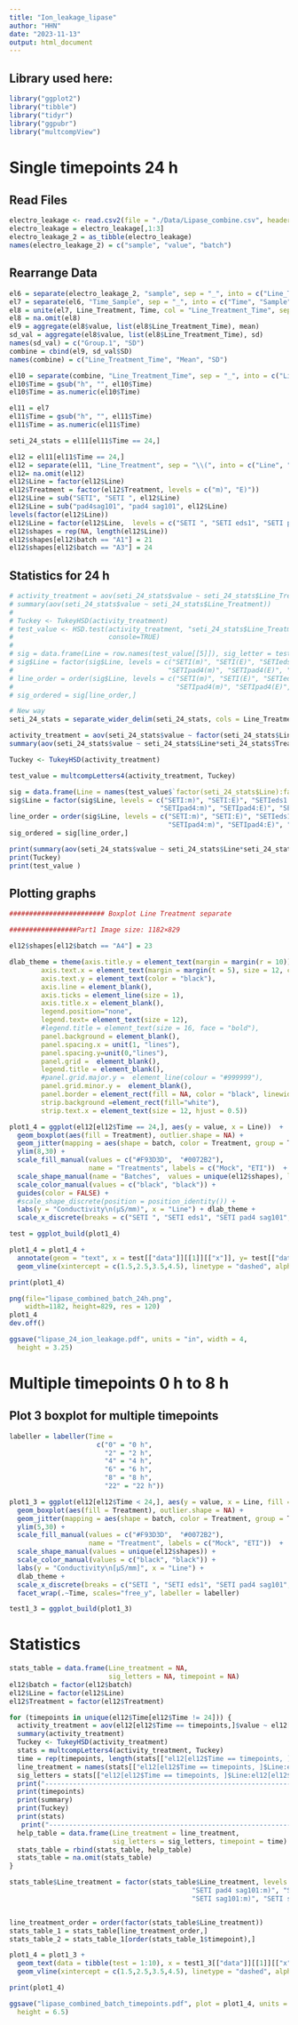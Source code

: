 ```yaml
---
title: "Ion_leakage_lipase"
author: "HHN"
date: "2023-11-13"
output: html_document
---
```


## Library used here:

```r
library("ggplot2")
library("tibble")
library("tidyr")
library("ggpubr")
library("multcompView")
```


# Single timepoints 24 h
## Read Files

```r
electro_leakage <- read.csv2(file = "./Data/Lipase_combine.csv", header = TRUE, dec = ",", sep = ";", fileEncoding="UTF-8-BOM")
electro_leakage = electro_leakage[,1:3]
electro_leakage_2 = as_tibble(electro_leakage)
names(electro_leakage_2) = c("sample", "value", "batch")
```

## Rearrange Data

```r
el6 = separate(electro_leakage_2, "sample", sep = "_", into = c("Line_Treatment", "Time_Sample"), extra = "merge")
el7 = separate(el6, "Time_Sample", sep = "_", into = c("Time", "Sample"), extra = "merge")
el8 = unite(el7, Line_Treatment, Time, col = "Line_Treatment_Time", sep = "_")
el8 = na.omit(el8)
el9 = aggregate(el8$value, list(el8$Line_Treatment_Time), mean)
sd_val = aggregate(el8$value, list(el8$Line_Treatment_Time), sd)
names(sd_val) = c("Group.1", "SD")
combine = cbind(el9, sd_val$SD)
names(combine) = c("Line_Treatment_Time", "Mean", "SD")

el10 = separate(combine, "Line_Treatment_Time", sep = "_", into = c("Line_Treatment", "Time"), extra = "merge")
el10$Time = gsub("h", "", el10$Time)
el10$Time = as.numeric(el10$Time)

el11 = el7
el11$Time = gsub("h", "", el11$Time)
el11$Time = as.numeric(el11$Time)

seti_24_stats = el11[el11$Time == 24,]

el12 = el11[el11$Time == 24,]
el12 = separate(el11, "Line_Treatment", sep = "\\(", into = c("Line", "Treatment"), extra = "merge")
el12= na.omit(el12)
el12$Line = factor(el12$Line)
el12$Treatment = factor(el12$Treatment, levels = c("m)", "E)"))
el12$Line = sub("SETI", "SETI ", el12$Line)
el12$Line = sub("pad4sag101", "pad4 sag101", el12$Line)
levels(factor(el12$Line))
el12$Line = factor(el12$Line,  levels = c("SETI ", "SETI eds1", "SETI pad4 sag101", "SETI pad4", "SETI sag101"))
el12$shapes = rep(NA, length(el12$Line))
el12$shapes[el12$batch == "A1"] = 21
el12$shapes[el12$batch == "A3"] = 24
```

## Statistics for 24 h

```r
# activity_treatment = aov(seti_24_stats$value ~ seti_24_stats$Line_Treatment)
# summary(aov(seti_24_stats$value ~ seti_24_stats$Line_Treatment))
# 
# Tuckey <- TukeyHSD(activity_treatment)
# test_value <- HSD.test(activity_treatment, "seti_24_stats$Line_Treatment", group = TRUE,
#                        console=TRUE)
# 
# sig = data.frame(Line = row.names(test_value[[5]]), sig_letter = test_value[[5]][[2]])
# sig$Line = factor(sig$Line, levels = c("SETI(m)", "SETI(E)", "SETIeds1(m)", "SETIeds1(E)", "SETIpad4sag101(m)", "SETIpad4sag101(E)", 
#                                       "SETIpad4(m)", "SETIpad4(E)", "SETIsag101(m)", "SETIsag101(E)"))
# line_order = order(sig$Line, levels = c("SETI(m)", "SETI(E)", "SETIeds1(m)", "SETIeds1(E)", "SETIpad4sag101(m)", "SETIpad4sag101(E)", 
#                                         "SETIpad4(m)", "SETIpad4(E)", "SETIsag101(m)", "SETIsag101(E)"))
# sig_ordered = sig[line_order,]

# New way
seti_24_stats = separate_wider_delim(seti_24_stats, cols = Line_Treatment, delim = "(", names = c("Line", "Treatment"))

activity_treatment = aov(seti_24_stats$value ~ factor(seti_24_stats$Line)*factor(seti_24_stats$Treatment) + factor(seti_24_stats$batch))
summary(aov(seti_24_stats$value ~ seti_24_stats$Line*seti_24_stats$Treatment + seti_24_stats$batch))

Tuckey <- TukeyHSD(activity_treatment)

test_value = multcompLetters4(activity_treatment, Tuckey)

sig = data.frame(Line = names(test_value$`factor(seti_24_stats$Line):factor(seti_24_stats$Treatment)`[[1]]), sig_letter = test_value$`factor(seti_24_stats$Line):factor(seti_24_stats$Treatment)`[[1]] )
sig$Line = factor(sig$Line, levels = c("SETI:m)", "SETI:E)", "SETIeds1:m)", "SETIeds1:E)", "SETIpad4sag101:m)", "SETIpad4sag101:E)", 
                                      "SETIpad4:m)", "SETIpad4:E)", "SETIsag101:m)", "SETIsag101:E)"))
line_order = order(sig$Line, levels = c("SETI:m)", "SETI:E)", "SETIeds1:m)", "SETIeds1:E)", "SETIpad4sag101:m)", "SETIpad4sag101:E)", 
                                        "SETIpad4:m)", "SETIpad4:E)", "SETIsag101:m)", "SETIsag101:E)"))
sig_ordered = sig[line_order,]

print(summary(aov(seti_24_stats$value ~ seti_24_stats$Line*seti_24_stats$Treatment + seti_24_stats$batch)))
print(Tuckey)
print(test_value )

```

## Plotting graphs

```r
######################## Boxplot Line Treatment separate

#################Part1 Image size: 1182×829

el12$shapes[el12$batch == "A4"] = 23

dlab_theme = theme(axis.title.y = element_text(margin = margin(r = 10)), text = element_text(size=12), axis.text = element_text(size=12),
        axis.text.x = element_text(margin = margin(t = 5), size = 12, colour = "black", angle = 20, hjust=1),
        axis.text.y = element_text(color = "black"),
        axis.line = element_blank(),
        axis.ticks = element_line(size = 1),
        axis.title.x = element_blank(),
        legend.position="none", 
        legend.text= element_text(size = 12),
        #legend.title = element_text(size = 16, face = "bold"),
        panel.background = element_blank(),
        panel.spacing.x = unit(1, "lines"),
        panel.spacing.y=unit(0,"lines"),
        panel.grid =  element_blank(),
        legend.title = element_blank(),
        #panel.grid.major.y =  element_line(colour = "#999999"),
        panel.grid.minor.y =  element_blank(),
        panel.border = element_rect(fill = NA, color = "black", linewidth = 1),
        strip.background =element_rect(fill="white"),
        strip.text.x = element_text(size = 12, hjust = 0.5))

plot1_4 = ggplot(el12[el12$Time == 24,], aes(y = value, x = Line))  +
  geom_boxplot(aes(fill = Treatment), outlier.shape = NA) +
  geom_jitter(mapping = aes(shape = batch, color = Treatment, group = Treatment), fill = "grey", size=1.5, position = position_jitterdodge(jitter.width = 0.3, dodge.width = 0.75)) +
  ylim(8,30) +
  scale_fill_manual(values = c("#F93D3D",  "#0072B2"),
                    name = "Treatments", labels = c("Mock", "ETI"))  +
  scale_shape_manual(name = "Batches",  values = unique(el12$shapes), labels = c("B1", "B2", "B3")) +
  scale_color_manual(values = c("black", "black")) +
  guides(color = FALSE) +
  #scale_shape_discrete(position = position_identity()) +
  labs(y = "Conductivity\n(µS/mm)", x = "Line") + dlab_theme +
  scale_x_discrete(breaks = c("SETI ", "SETI eds1", "SETI pad4 sag101", "SETI pad4", "SETI sag101"), labels=c(expression("SETI wt"), expression("SETI" ~ italic("eds1")), expression("SETI" ~ italic("pad4 sag101")), expression("SETI" ~ italic("pad4")), expression("SETI" ~ italic("sag101"))))

test = ggplot_build(plot1_4)

plot1_4 = plot1_4 +
  annotate(geom = "text", x = test[["data"]][[1]][["x"]], y= test[["data"]][[1]][["ymax"]] + 0.9, label = sig_ordered$sig_letter, size = 3, color = "black") +
  geom_vline(xintercept = c(1.5,2.5,3.5,4.5), linetype = "dashed", alpha = 0.25)

print(plot1_4)
```


```r
png(file="lipase_combined_batch_24h.png",
    width=1182, height=829, res = 120)
plot1_4
dev.off()

ggsave("lipase_24_ion_leakage.pdf", units = "in", width = 4,
  height = 3.25)

```

# Multiple timepoints 0 h to 8 h
## Plot 3 boxplot for multiple timepoints

```r

labeller = labeller(Time = 
                      c("0" = "0 h",
                        "2" = "2 h",
                        "4" = "4 h",
                        "6" = "6 h",
                        "8" = "8 h",
                        "22" = "22 h"))

plot1_3 = ggplot(el12[el12$Time < 24,], aes(y = value, x = Line, fill = Treatment)) +
  geom_boxplot(aes(fill = Treatment), outlier.shape = NA) +
  geom_jitter(mapping = aes(shape = batch, color = Treatment, group = Treatment), fill = "grey", size=1, position = position_jitterdodge(jitter.width = 0.3, dodge.width = 0.75 )) +
  ylim(5,30) +
  scale_fill_manual(values = c("#F93D3D",  "#0072B2"),
                    name = "Treatment", labels = c("Mock", "ETI"))  +
  scale_shape_manual(values = unique(el12$shapes)) +
  scale_color_manual(values = c("black", "black")) +
  labs(y = "Conductivity\n[µS/mm]", x = "Line") +
  dlab_theme +
  scale_x_discrete(breaks = c("SETI ", "SETI eds1", "SETI pad4 sag101", "SETI pad4", "SETI sag101"), labels=c(expression("SETI wt"), expression("SETI" ~ italic("eds1")), expression("SETI" ~ italic("pad4 sag101")), expression("SETI" ~ italic("pad4")), expression("SETI" ~ italic("sag101")))) + 
  facet_wrap(.~Time, scales="free_y", labeller = labeller)

test1_3 = ggplot_build(plot1_3)
```

# Statistics

```r

stats_table = data.frame(Line_treatment = NA,
                         sig_letters = NA, timepoint = NA)
el12$batch = factor(el12$batch)
el12$Line = factor(el12$Line)
el12$Treatment = factor(el12$Treatment)

for (timepoints in unique(el12$Time[el12$Time != 24])) {
  activity_treatment = aov(el12[el12$Time == timepoints,]$value ~ el12[el12$Time == timepoints,]$Line*el12[el12$Time == timepoints,]$Treatment + el12[el12$Time == timepoints,]$batch)
  summary(activity_treatment)
  Tuckey <- TukeyHSD(activity_treatment)
  stats = multcompLetters4(activity_treatment, Tuckey)
  time = rep(timepoints, length(stats[["el12[el12$Time == timepoints, ]$Line:el12[el12$Time == timepoints, ]$Treatment"]][[1]]))
  line_treatment = names(stats[["el12[el12$Time == timepoints, ]$Line:el12[el12$Time == timepoints, ]$Treatment"]][[1]])
  sig_letters = stats[["el12[el12$Time == timepoints, ]$Line:el12[el12$Time == timepoints, ]$Treatment"]][[1]]
  print("--------------------------------------------------------------------------------------")
  print(timepoints)
  print(summary)
  print(Tuckey)
  print(stats)
   print("--------------------------------------------------------------------------------------")
  help_table = data.frame(Line_treatment = line_treatment,
                          sig_letters = sig_letters, timepoint = time)
  stats_table = rbind(stats_table, help_table)
  stats_table = na.omit(stats_table)
}

stats_table$Line_treatment = factor(stats_table$Line_treatment, levels = c("SETI :m)", "SETI :E)", "SETI eds1:m)", "SETI eds1:E)",
                                              "SETI pad4 sag101:m)", "SETI pad4 sag101:E)", "SETI pad4:m)", "SETI pad4:E)",
                                              "SETI sag101:m)", "SETI sag101:E)"))


line_treatment_order = order(factor(stats_table$Line_treatment))
stats_table_1 = stats_table[line_treatment_order,]
stats_table_2 = stats_table_1[order(stats_table_1$timepoint),]

```

```r

plot1_4 = plot1_3 +
  geom_text(data = tibble(test = 1:10), x = test1_3[["data"]][[1]][["x"]], y = test1_3[["data"]][[1]][["ymax"]] + 1.75, label = stats_table_2$sig_letters, size = 3, color = "black", inherit.aes = FALSE) +
  geom_vline(xintercept = c(1.5,2.5,3.5,4.5), linetype = "dashed", alpha = 0.25)

print(plot1_4)
```

```r

ggsave("lipase_combined_batch_timepoints.pdf", plot = plot1_4, units = "in", width = 8,
  height = 6.5)

```
